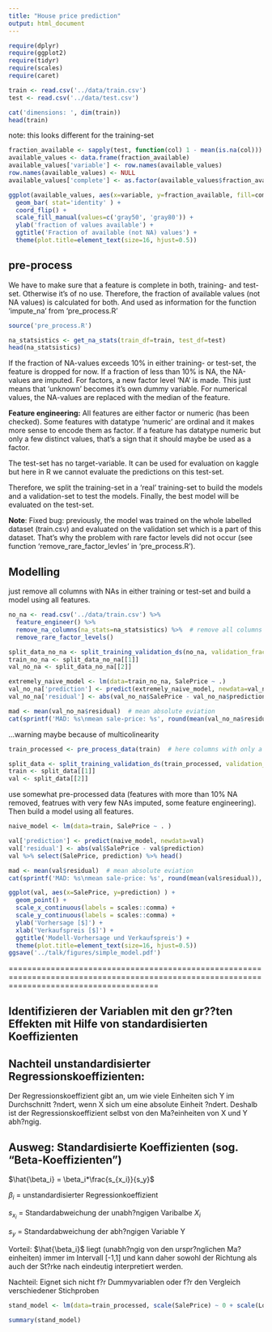 ```yaml
---
title: "House price prediction"
output: html_document
---
```


```r
require(dplyr)
require(ggplot2)
require(tidyr)
require(scales)
require(caret)

train <- read.csv('../data/train.csv')
test <- read.csv('../data/test.csv')

cat('dimensions: ', dim(train))
head(train)
```

note: this looks different for the training-set
```r
fraction_available <- sapply(test, function(col) 1 - mean(is.na(col)))
available_values <- data.frame(fraction_available)
available_values['variable'] <- row.names(available_values)
row.names(available_values) <- NULL
available_values['complete'] <- as.factor(available_values$fraction_available == 1)

ggplot(available_values, aes(x=variable, y=fraction_available, fill=complete) ) + 
  geom_bar( stat='identity' ) + 
  coord_flip() + 
  scale_fill_manual(values=c('gray50', 'gray80')) +
  ylab('fraction of values available') +
  ggtitle('Fraction of available (not NA) values') + 
  theme(plot.title=element_text(size=16, hjust=0.5))
```


## pre-process

We have to make sure that a feature is complete in both, training- and test-set. Otherwise it's of no use. Therefore, the fraction of available values (not NA values) is calculated for both. And used as information for the function 'impute_na' from 'pre_process.R'

```r
source('pre_process.R')

na_statsistics <- get_na_stats(train_df=train, test_df=test)
head(na_statsistics)
```

If the fraction of NA-values exceeds 10% in either training- or test-set, the feature is dropped for now. If a fraction of less than 10% is NA, the NA-values are imputed. For factors, a new factor level 'NA' is made. This just means that 'unknown' becomes it's own dummy variable. For numerical values, the NA-values are replaced with the median of the feature.


**Feature engineering:**
All features are either factor or numeric (has been checked). Some features with datatype 'numeric' are ordinal and it makes more sense to encode them as factor. If a feature has datatype numeric but only a few distinct values, that's a sign that it should maybe be used as a factor.


The test-set has no target-variable. It can be used for evaluation on kaggle but here in R we cannot evaluate the predictions on this test-set.

Therefore, we split the training-set in a 'real' training-set to build the models and a validation-set to test the models. Finally, the best model will be evaluated on the test-set.

**Note**:
Fixed bug: previously, the model was trained on the whole labelled dataset (train.csv) and evaluated on the validation set which is a part of this dataset. That's why the problem with rare factor levels did not occur (see function 'remove_rare_factor_levles' in 'pre_process.R').


## Modelling

just remove all columns with NAs in either training or test-set and build a model using all features.
```r
no_na <- read.csv('../data/train.csv') %>%
  feature_engineer() %>%
  remove_na_columns(na_stats=na_statsistics) %>%  # remove all columns containg NAs
  remove_rare_factor_levels()

split_data_no_na <- split_training_validation_ds(no_na, validation_fraction=0.2)
train_no_na <- split_data_no_na[[1]]
val_no_na <- split_data_no_na[[2]]

extremely_naive_model <- lm(data=train_no_na, SalePrice ~ .)
val_no_na['prediction'] <- predict(extremely_naive_model, newdata=val_no_na)
val_no_na['residual'] <- abs(val_no_na$SalePrice - val_no_na$prediction)

mad <- mean(val_no_na$residual)  # mean absolute eviation
cat(sprintf('MAD: %s\nmean sale-price: %s', round(mean(val_no_na$residual)), round(mean(val_no_na$SalePrice))))
```
...warning maybe because of multicolinearity


```r
train_processed <- pre_process_data(train)  # here columns with only a few NAs are imputed (not thrown away)

split_data <- split_training_validation_ds(train_processed, validation_fraction=0.2)
train <- split_data[[1]]
val <- split_data[[2]]
```

use somewhat pre-processed data (features with more than 10% NA removed, featrues with very few NAs imputed, some feature engineering). Then build a model using all features.
```r
naive_model <- lm(data=train, SalePrice ~ . )

val['prediction'] <- predict(naive_model, newdata=val)
val['residual'] <- abs(val$SalePrice - val$prediction)
val %>% select(SalePrice, prediction) %>% head()
```

```r
mad <- mean(val$residual)  # mean absolute eviation
cat(sprintf('MAD: %s\nmean sale-price: %s', round(mean(val$residual)), round(mean(val$SalePrice))))
```

```r
ggplot(val, aes(x=SalePrice, y=prediction) ) +
  geom_point() +
  scale_x_continuous(labels = scales::comma) +
  scale_y_continuous(labels = scales::comma) +
  ylab('Vorhersage [$]') +
  xlab('Verkaufspreis [$]') +
  ggtitle('Modell-Vorhersage und Verkaufspreis') + 
  theme(plot.title=element_text(size=16, hjust=0.5))
ggsave('../talk/figures/simple_model.pdf')
```

============================================================================================================================================


## Identifizieren der Variablen mit den gr??ten Effekten mit Hilfe von standardisierten Koeffizienten 

## Nachteil unstandardisierter Regressionskoeffizienten: 
Der Regressionskoeffizient gibt an, um wie viele Einheiten sich Y im Durchschnitt ?ndert, wenn X sich um eine absolute Einheit ?ndert. Deshalb ist der Regressionskoeffizient selbst von den Ma?einheiten von X und Y abh?ngig. 

## Ausweg: Standardisierte Koeffizienten (sog. "Beta-Koeffizienten")  

$\hat{\beta_i} = \beta_i*\frac{s_{x_i}}{s_y}$

$\beta_i$ = unstandardisierter Regressionkoeffizient

$s_{x_i}$ = Standardabweichung der unabh?ngigen Varibalbe $X_i$

$s_y$ = Standardabweichung der abh?ngigen Variable Y

Vorteil: $\hat{\beta_i}$ liegt (unabh?ngig von den urspr?nglichen Ma?einheiten) immer im Intervall [-1,1] und kann daher sowohl der Richtung als auch der St?rke nach eindeutig interpretiert werden. 

Nachteil: Eignet sich nicht f?r Dummyvariablen oder f?r den Vergleich verschiedener Stichproben


```r
stand_model <- lm(data=train_processed, scale(SalePrice) ~ 0 + scale(LotArea) + scale(YearRemodAdd) + scale(YearsSinceSale) + scale(MasVnrArea) + scale(BsmtFinSF2) + scale(BsmtUnfSF) + scale(LowQualFinSF) + scale(GrLivArea) + scale(GarageArea) + scale(WoodDeckSF) + scale(OpenPorchSF) + scale(ScreenPorch) + scale(MiscVal) )

summary(stand_model)
```


